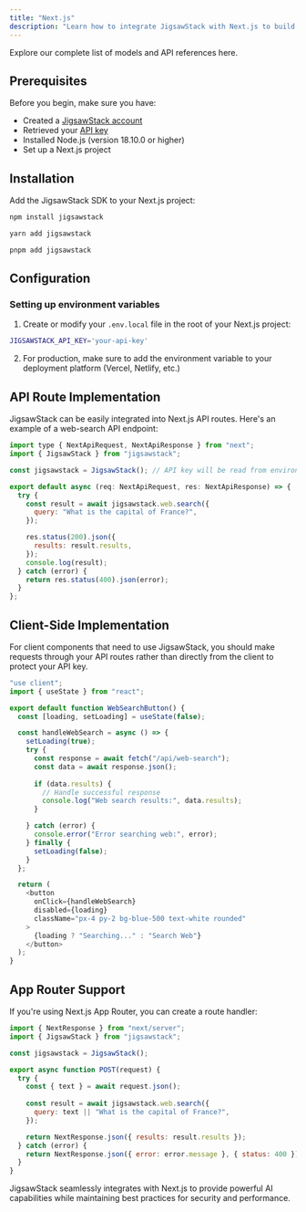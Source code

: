 ```yaml
---
title: "Next.js"
description: "Learn how to integrate JigsawStack with Next.js to build AI-powered applications"
---
```


<Card title="Models" href="/docs/api-reference/authentication">
  Explore our complete list of models and API references here.
</Card>

## Prerequisites

Before you begin, make sure you have:

- Created a [JigsawStack account](https://jigsawstack.com/dashboard)
- Retrieved your [API key](https://jigsawstack.com/dashboard)
- Installed Node.js (version 18.10.0 or higher)
- Set up a Next.js project

## Installation

Add the JigsawStack SDK to your Next.js project:

<CodeGroup>

```bash npm
npm install jigsawstack
```

```bash yarn
yarn add jigsawstack
```

```bash pnpm
pnpm add jigsawstack
```

</CodeGroup>

## Configuration

### Setting up environment variables

1. Create or modify your `.env.local` file in the root of your Next.js project:

```bash .env.local
JIGSAWSTACK_API_KEY='your-api-key'
```

2. For production, make sure to add the environment variable to your deployment platform (Vercel, Netlify, etc.)

## API Route Implementation

JigsawStack can be easily integrated into Next.js API routes. Here's an example of a web-search API endpoint:

```javascript pages/api/web-search.ts
import type { NextApiRequest, NextApiResponse } from "next";
import { JigsawStack } from "jigsawstack";

const jigsawstack = JigsawStack(); // API key will be read from environment

export default async (req: NextApiRequest, res: NextApiResponse) => {
  try {
    const result = await jigsawstack.web.search({
      query: "What is the capital of France?",
    });

    res.status(200).json({
      results: result.results,
    });
    console.log(result);
  } catch (error) {
    return res.status(400).json(error);
  }
};
```

## Client-Side Implementation

For client components that need to use JigsawStack, you should make requests through your API routes rather than directly from the client to protect your API key.

```javascript components/WebSearchButton.jsx
"use client";
import { useState } from "react";

export default function WebSearchButton() {
  const [loading, setLoading] = useState(false);

  const handleWebSearch = async () => {
    setLoading(true);
    try {
      const response = await fetch("/api/web-search");
      const data = await response.json();
      
      if (data.results) {
        // Handle successful response
        console.log("Web search results:", data.results);
      }

    } catch (error) {
      console.error("Error searching web:", error);
    } finally {
      setLoading(false);
    }
  };

  return (
    <button 
      onClick={handleWebSearch}
      disabled={loading}
      className="px-4 py-2 bg-blue-500 text-white rounded"
    >
      {loading ? "Searching..." : "Search Web"}
    </button>
  );
}
```

## App Router Support

If you're using Next.js App Router, you can create a route handler:

```javascript app/api/web-search/route.ts
import { NextResponse } from "next/server";
import { JigsawStack } from "jigsawstack";

const jigsawstack = JigsawStack();

export async function POST(request) {
  try {
    const { text } = await request.json();
    
    const result = await jigsawstack.web.search({
      query: text || "What is the capital of France?",
    });

    return NextResponse.json({ results: result.results });
  } catch (error) {
    return NextResponse.json({ error: error.message }, { status: 400 });
  }
}
```

JigsawStack seamlessly integrates with Next.js to provide powerful AI capabilities while maintaining best practices for security and performance.
